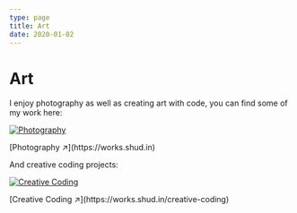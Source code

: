 ```yaml
---
type: page
title: Art
date: 2020-01-02
---
```


# Art

I enjoy photography as well as creating art with code, you can find some of my work here:


[<Image src={photography} alt="Photography" placeholder="blur"/>](https://works.shud.in)

<div style={{ textAlign: "right" }}>[Photography ↗](https://works.shud.in)</div>

And creative coding projects:

[<Image src={creativeCoding} alt="Creative Coding" placeholder="blur"/>](https://works.shud.in/creative-coding)

<div style={{ textAlign: "right" }}>
  [Creative Coding ↗](https://works.shud.in/creative-coding)
</div>
